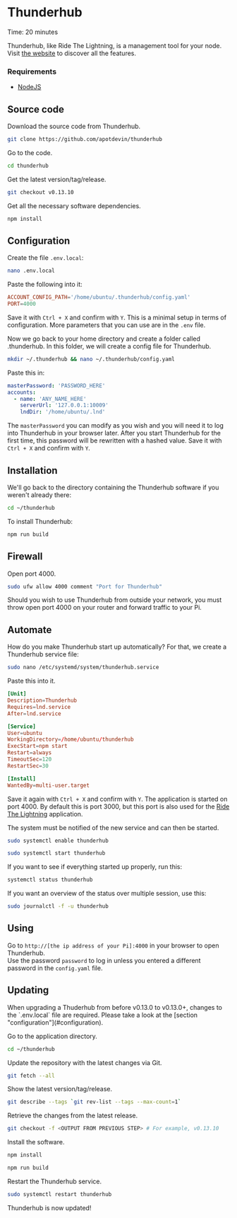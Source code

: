 
# Thunderhub

<Callout emoji="&#x2139;">
	Time: 20 minutes
</Callout>

Thunderhub, like Ride The Lightning, is a management tool for your node. Visit [the website](https://www.thunderhub.io/) to discover all the features.

### Requirements

* [NodeJS](/raspberry-pi/common-dependencies#nodejs)

## Source code

Download the source code from Thunderhub.

```bash
git clone https://github.com/apotdevin/thunderhub
```

Go to the code.

```bash
cd thunderhub
```

Get the latest version/tag/release.

```bash
git checkout v0.13.10
```

Get all the necessary software dependencies.

```bash
npm install
```

## Configuration

Create the file `.env.local`:

```bash
nano .env.local
```

Paste the following into it:

```toml
ACCOUNT_CONFIG_PATH='/home/ubuntu/.thunderhub/config.yaml'
PORT=4000
```

Save it with `Ctrl + X` and confirm with `Y`. This is a minimal setup in terms of configuration. More parameters that you can use are in the `.env` file.

Now we go back to your home directory and create a folder called .thunderhub. In this folder, we will create a config file for Thunderhub.

```bash
mkdir ~/.thunderhub && nano ~/.thunderhub/config.yaml
```

Paste this in:

```yaml
masterPassword: 'PASSWORD_HERE'
accounts:
  - name: 'ANY_NAME_HERE'
    serverUrl: '127.0.0.1:10009'
    lndDir: '/home/ubuntu/.lnd'
```

The `masterPassword` you can modify as you wish and you will need it to log into Thunderhub in your browser later. After you start Thunderhub for the first time, this password will be rewritten with a hashed value. Save it with `Ctrl + X` and confirm with `Y`.

## Installation

We'll go back to the directory containing the Thunderhub software if you weren't already there:

```bash
cd ~/thunderhub
```

To install Thunderhub:

```bash
npm run build
```

## Firewall

Open port 4000.

```bash
sudo ufw allow 4000 comment "Port for Thunderhub"
```

Should you wish to use Thunderhub from outside your network, you must throw open port 4000 on your router and forward traffic to your Pi.

## Automate

How do you make Thunderhub start up automatically? For that, we create a Thunderhub service file:

```bash
sudo nano /etc/systemd/system/thunderhub.service
```

Paste this into it.

```toml
[Unit]
Description=Thunderhub
Requires=lnd.service
After=lnd.service

[Service]
User=ubuntu
WorkingDirectory=/home/ubuntu/thunderhub
ExecStart=npm start
Restart=always
TimeoutSec=120
RestartSec=30

[Install]
WantedBy=multi-user.target
```

Save it again with `Ctrl + X` and confirm with `Y`. The application is started on port 4000. By default this is port 3000, but this port is also used for the [Ride The Lightning](/lightning-extensions/ride-the-lightning) application.

The system must be notified of the new service and can then be started.

```bash
sudo systemctl enable thunderhub
```

```bash
sudo systemctl start thunderhub
```

If you want to see if everything started up properly, run this:

```bash
systemctl status thunderhub
```

If you want an overview of the status over multiple session, use this:

```bash
sudo journalctl -f -u thunderhub
```

## Using

Go to `http://[the ip address of your Pi]:4000` in your browser to open Thunderhub.  
Use the password `password` to log in unless you entered a different password in the `config.yaml` file.

## Updating

<Callout type="warning" emoji="&#x26A0;">
	When upgrading a Thuderhub from before v0.13.0 to v0.13.0+, changes to the `.env.local` file are required. Please take a look at the [section "configuration"](#configuration).
</Callout>

Go to the application directory.

```bash
cd ~/thunderhub
```

Update the repository with the latest changes via Git.

```bash
git fetch --all
```

Show the latest version/tag/release.

```bash
git describe --tags `git rev-list --tags --max-count=1`
```

Retrieve the changes from the latest release.

```bash
git checkout -f <OUTPUT FROM PREVIOUS STEP> # For example, v0.13.10
```

Install the software.

```bash
npm install

npm run build
```

Restart the Thunderhub service.

```bash
sudo systemctl restart thunderhub
```

Thunderhub is now updated!
